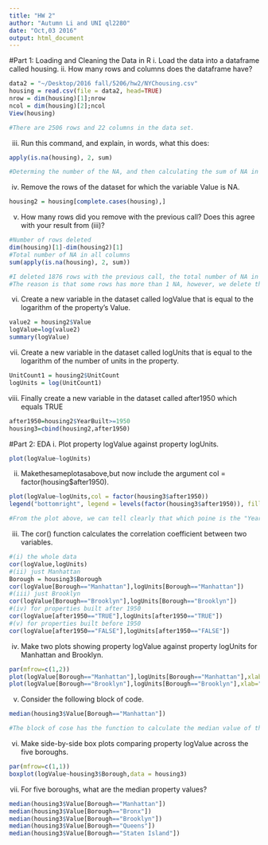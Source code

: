 ```yaml
---
title: "HW 2"
author: "Autumn Li and UNI ql2280"
date: "Oct,03 2016"
output: html_document
---
```


#Part 1: Loading and Cleaning the Data in R
i. Load the data into a dataframe called housing.
ii. How many rows and columns does the dataframe have?
```r
data2 = "~/Desktop/2016 fall/5206/hw2/NYChousing.csv"
housing = read.csv(file = data2, head=TRUE)
nrow = dim(housing)[1];nrow
ncol = dim(housing)[2];ncol
View(housing)

#There are 2506 rows and 22 columns in the data set.
```
iii. Run this command, and explain, in words, what this does:
```r
apply(is.na(housing), 2, sum)

#Determing the number of the NA, and then calculating the sum of NA in each column.

```
iv. Remove the rows of the dataset for which the variable Value is NA.
```r
housing2 = housing[complete.cases(housing),]
```
v. How many rows did you remove with the previous call? Does this agree with your result from (iii)?
```r
#Number of rows deleted
dim(housing)[1]-dim(housing2)[1]
#Total number of NA in all columns
sum(apply(is.na(housing), 2, sum))

#I deleted 1876 rows with the previous call, the total number of NA in all columns is 1970.It is different with the result from part (iii)
#The reason is that some rows has more than 1 NA, however, we delete the row as long as it has an NA.

```

vi. Create a new variable in the dataset called logValue that is equal to the logarithm of the property’s Value.
```r
value2 = housing2$Value
logValue=log(value2)
summary(logValue)
```
vii. Create a new variable in the dataset called logUnits that is equal to the logarithm of the number of units in the property. 

```r
UnitCount1 = housing2$UnitCount
logUnits = log(UnitCount1)
```
viii. Finally create a new variable in the dataset called after1950 which equals TRUE

```r
after1950=housing2$YearBuilt>=1950
housing3=cbind(housing2,after1950)
```
#Part 2: EDA
i. Plot property logValue against property logUnits.
```r
plot(logValue~logUnits)
```

ii. Makethesameplotasabove,but now include the argument col = factor(housing$after1950).
```r
plot(logValue~logUnits,col = factor(housing3$after1950))
legend("bottomright", legend = levels(factor(housing3$after1950)), fill = unique(factor(housing3$after1950)))

#From the plot above, we can tell clearly that which poine is the "YearBuilt after 1950". The red point is the buidling built after 1950.
```

iii. The cor() function calculates the correlation coefficient between two variables.
```r
#(i) the whole data
cor(logValue,logUnits)
#(ii) just Manhattan
Borough = housing3$Borough
cor(logValue[Borough=="Manhattan"],logUnits[Borough=="Manhattan"])
#(iii) just Brooklyn
cor(logValue[Borough=="Brooklyn"],logUnits[Borough=="Brooklyn"])
#(iv) for properties built after 1950
cor(logValue[after1950=="TRUE"],logUnits[after1950=="TRUE"])
#(v) for properties built before 1950
cor(logValue[after1950=="FALSE"],logUnits[after1950=="FALSE"])
```

iv. Make two plots showing property logValue against property logUnits for Manhattan and Brooklyn.
```r
par(mfrow=c(1,2))
plot(logValue[Borough=="Manhattan"],logUnits[Borough=="Manhattan"],xlab="logUnits",ylab ="log value",main = "Manhattan")
plot(logValue[Borough=="Brooklyn"],logUnits[Borough=="Brooklyn"],xlab="logUnits",ylab ="log value",main = "Brooklyn")

```

v. Consider the following block of code.
```r
median(housing3$Value[Borough=="Manhattan"])

#The block of cose has the function to calculate the median value of the Manhattan
```

vi. Make side-by-side box plots comparing property logValue across the five boroughs.
```r
par(mfrow=c(1,1))
boxplot(logValue~housing3$Borough,data = housing3)
```

vii. For five boroughs, what are the median property values?
```r
median(housing3$Value[Borough=="Manhattan"])
median(housing3$Value[Borough=="Bronx"])
median(housing3$Value[Borough=="Brooklyn"])
median(housing3$Value[Borough=="Queens"])
median(housing3$Value[Borough=="Staten Island"])
```

